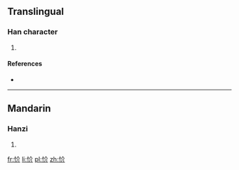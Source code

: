 ==Translingual==

===Han character===
{{Han char|rn=61|rad=心|as=04|sn=7|four=|canj=心人中中 (POLL)|ids=⿰[[忄]][[介]]}}

# {{defn|Han|sort=心04}}

====References====
* {{Han ref|kx=0377.210|dkj=10360|dj=0705.070|hdz=42277.080|uh=5FE6|ud=24550}}

----

==Mandarin==

===Hanzi===
{{cmn-hanzi|pin=[[yè]] ([[ye4]])|wg=yeh<sup>4</sup>}}

# {{defn|lang=cmn|sort=心04}}

[[fr:忦]]
[[li:忦]]
[[pl:忦]]
[[zh:忦]]